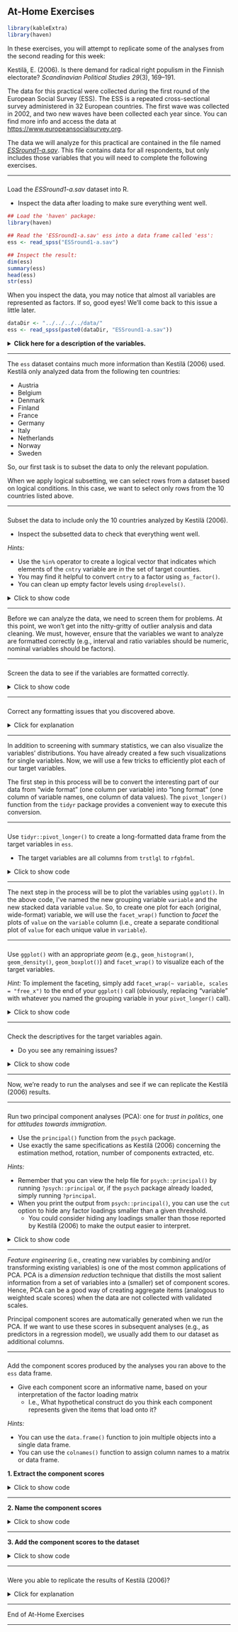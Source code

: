 ## At-Home Exercises

```{r, include = FALSE}
library(kableExtra)
library(haven)
```

In these exercises, you will attempt to replicate some of the analyses from the 
second reading for this week:

Kestilä, E. (2006). Is there demand for radical right populism in the Finnish 
electorate? *Scandinavian Political Studies 29*(3), 169--191. 
 
The data for this practical were collected during the first round of the 
European Social Survey (ESS). The ESS is a repeated cross-sectional survey
administered in 32 European countries. The first wave was collected in 2002, and 
two new waves have been collected each year since. You can find more info and 
access the data at <https://www.europeansocialsurvey.org>. 

The data we will analyze for this practical are contained in the file named 
[*ESSround1-a.sav*][ess_a]. This file contains data for all respondents, but
only includes those variables that you will need to complete the following
exercises. 

---

###

Load the *ESSround1-a.sav* dataset into R.

- Inspect the data after loading to make sure everything went well.

```{r, eval = FALSE}
## Load the 'haven' package:
library(haven)

## Read the 'ESSround1-a.sav' ess into a data frame called 'ess': 
ess <- read_spss("ESSround1-a.sav")

## Inspect the result:
dim(ess)
summary(ess)
head(ess)
str(ess)
```

When you inspect the data, you may notice that almost all variables are 
represented as factors. If so, good eyes! We'll come back to this issue a 
little later.

```{r, echo = FALSE}
dataDir <- "../../../../data/"
ess <- read_spss(paste0(dataDir, "ESSround1-a.sav"))
```

<details>
  <summary><b>Click here for a description of the variables.</b></summary>

```{r, results = "asis", echo = FALSE}
desc <- c(
  "Title of dataset",
  "ESS round",
  "Edition",
  "Production date",
  "Country",
  "Respondent's identification number",
  "Trust in the legal system",
  "Trust in the police",
  "Trust in the United Nations",
  "Trust in the European Parliament",
  "Trust in country's parliament",
  "State of health services in country nowadays",
  "State of education in country nowadays",
  "How satisfied with present state of economy in country",
  "How satisfied with the national government",
  "How satisfied with the way democracy works in country",
  "Politicians interested in votes rather than peoples opinions",
  "Politicians in general care what people like respondent think",
  "Trust in politicians",
  "Allow many/few immigrants of same race/ethnic group as majority",
  "Allow many/few immigrants of different race/ethnic group from majority",
  "Allow many/few immigrants from richer countries in Europe",
  "Allow many/few immigrants from poorer countries in Europe",
  "Allow many/few immigrants from richer countries outside Europe",
  "Allow many/few immigrants from poorer countries outside Europe",
  "Qualification for immigration: christian background",
  "Qualification for immigration: be white",
  "Average wages/salaries generally brought down by immigrants",
  "Immigrants harm economic prospects of the poor more than the rich",
  "Immigrants take jobs away in country or create new jobs",
  "Taxes and services: immigrants take out more than they put in or less",
  "Immigration bad or good for country's economy",
  "Country's cultural life undermined or enriched by immigrants",
  "Immigrants make country worse or better place to live",
  "Immigrants make country's crime problems worse or better",
  "Richer countries should be responsible for accepting people from poorer countries",
  "Better for a country if almost everyone share customs and traditions",
  "Better for a country if a variety of different religions",
  "Country has more than its fair share of people applying refugee status",
  "People applying refugee status allowed to work while cases considered",
  "Government should be generous judging applications for refugee status",
  "Most refugee applicants not in real fear of persecution own countries",
  "Financial support to refugee applicants while cases considered",
  "Granted refugees should be entitled to bring close family members",
  "Gender",
  "Year of birth",
  "Highest level of education",
  "Years of full-time education completed",
  "How interested in politics",
  "Placement on left right scale"
  )

data.frame(Variable = names(ess), Description = desc) %>%
  kable() %>%
  kable_styling(bootstrap_options = c("striped", "hover"))
```

</details>

---

The `ess` dataset contains much more information than Kestilä (2006) used. 
Kestilä only analyzed data from the following ten countries:

- Austria
- Belgium
- Denmark
- Finland
- France
- Germany
- Italy
- Netherlands
- Norway
- Sweden

So, our first task is to subset the data to only the relevant population.  

When we apply logical subsetting, we can select rows from a dataset based on
logical conditions. In this case, we want to select only rows from the 10
countries listed above.

---

###

Subset the data to include only the 10 countries analyzed by Kestilä (2006).

- Inspect the subsetted data to check that everything went well.

*Hints:*

- Use the `%in%` operator to create a logical vector that indicates which
  elements of the `cntry` variable are *in* the set of target counties.
- You may find it helpful to convert `cntry` to a factor using `as_factor()`.
- You can clean up empty factor levels using `droplevels()`.

<details>
  <summary>Click to show code</summary>

```{r, echo = TRUE}
library(dplyr)

## Create a character vector naming the target countries:
targets <- c("Austria", 
             "Belgium", 
             "Denmark", 
             "Finland", 
             "France", 
             "Germany", 
             "Italy", 
             "Netherlands", 
             "Norway", 
             "Sweden")

## Select only those rows that come from a target country:
ess <- ess %>%
  mutate(cntry = as_factor(cntry)) %>% # Convert cntry to a factor
  filter(cntry %in% targets) %>%       # Subset rows
  mutate(cntry = droplevels(cntry))    # Drop empty factor levels

## Inspect the result:
dim(ess)
table(ess$cntry)
```

</details>

---

Before we can analyze the data, we need to screen them for problems. At this 
point, we won't get into the nitty-gritty of outlier analysis and data
cleaning. We must, however, ensure that the variables we want to analyze are 
formatted correctly (e.g., interval and ratio variables should be numeric, 
nominal variables should be factors).

---

###

Screen the data to see if the variables are formatted correctly.

<details>
  <summary>Click to show code</summary>

```{r, echo = TRUE}
library(tidySEM)

## Check the data structure:
str(ess)

## Compute descriptive statistics:
descriptives(ess)
```

  <details>
    <summary>Click for explanation</summary>

One thing you might notice when inspecting the `ess` data is that all the 
scale variables are stored as *labelled vectors*. When loading SPSS data, 
**haven** will use these labelled vectors to preserve the metadata associated 
with SPSS scale variables (i.e., variable labels and value labels).

While it's good to have this metadata available, we want to analyze these items
as numeric variables, so the value labels are only going to make our lives 
harder. Thankfully, the **labelled** package contains many routines for 
manipulating labelled vectors.

We can use the `labelled::remove_val_labels()` function to strip the value
labels and convert all of the labelled vectors to numeric vectors.

  </details>

</details>

---

###

Correct any formatting issues that you discovered above.

<details>
  <summary>Click for explanation</summary>

In keeping with common practice, we will treat ordinal Likert-type rating scales
with five or more levels as continuous. Since some R routines will treat labelled
vectors as discrete variables, we can make things easier for ourselves by 
converting all the labelled vectors in our data to numeric vectors.

As noted above, we can easily accomplish this goal with the `remove_val_labels()`
function from the **labelled** package.

```{r}
## If necessary, install the labelled package:
# install.packages("labelled", repos = "https://cloud.r-project.org")

## Load the labelled package:
library(labelled)

## Strip the value labels:
ess <- remove_val_labels(ess)

## Check the effects:
str(ess)
descriptives(ess)
```

Note that the variables are now simple numeric vectors, but the variable labels
have been retained as column attributes (which is probably useful). If we want
to completely nuke the labelling information, we can use the 
`labelled::remove_labels()` function to do so.

</details>

---

In addition to screening with summary statistics, we can also visualize the
variables' distributions. You have already created a few such visualizations 
for single variables. Now, we will use a few tricks to efficiently plot each
of our target variables.

The first step in this process will be to convert the interesting part of our 
data from "wide format" (one column per variable) into "long format" (one column 
of variable names, one column of data values). The `pivot_longer()` function 
from the `tidyr` package provides a convenient way to execute this conversion.

---

###

Use `tidyr::pivot_longer()` to create a long-formatted data frame from the 
target variables in `ess`.

- The target variables are all columns from `trstlgl` to `rfgbfml`.

<details>
  <summary>Click to show code</summary>

```{r}
## Load the tidyr package:
library(tidyr)

## Convert the target variables into a long-formatted data frame:
ess_plot <- pivot_longer(ess,
                         cols = trstlgl:rfgbfml, # Which columns to convert
                         names_to = "variable",  # Name for the new grouping variable
                         values_to = "value")    # Name for the column of stacked values
```

</details>

---

The next step in the process will be to plot the variables using `ggplot()`. In
the above code, I've named the new grouping variable `variable` and the new
stacked data variable `value`. So, to create one plot for each (original,
wide-format) variable, we will use the `facet_wrap()` function to 
*facet* the plots of `value` on the `variable` column (i.e., create a separate
conditional plot of `value` for each unique value in `variable`).

---

###

Use `ggplot()` with an appropriate *geom* (e.g., `geom_histogram()`, 
`geom_density()`, `geom_boxplot()`) and `facet_wrap()` to visualize each of the 
target variables. 

*Hint:* To implement the faceting, simply add 
`facet_wrap(~ variable, scales = "free_x")` to the end of your `ggplot()` call
(obviously, replacing "variable" with whatever you named the grouping variable
in your `pivot_longer()` call).

<details>
  <summary>Click to show code</summary>

```{r}
library(ggplot2)

ggplot(ess_plot, aes(x = value)) + 
  geom_histogram() +                        # Create a histogram
  facet_wrap(~ variable, scales = "free_x") # Facet on 'variable'
```

  <details>
    <summary>Click for explanation</summary>
    
  Notice that the variables are actually discrete (i.e., each variable takes
  only a few integer values). However, most variables look relatively normal
  despite being categorical. So, we'll bend the rules a bit and analyze these
  variables as continuous.
  
  </details>

</details>

---

###

Check the descriptives for the target variables again. 

- Do you see any remaining issues?

<details>
  <summary>Click to show code</summary>
  
```{r}
select(ess, trstlgl:rfgbfml) %>% descriptives()
```

  <details>
    <summary>Click for explanation</summary>
  
  The variables `qfimchr` and `qfimwht` both contain values that fall outside the expected
  range for our survey responses: 77, 88, and 99. In SPSS, these were labeled as "Refusal"
  "Don't know" and "No answer" respectively, and would not have contributed to the
  analysis. 

  Here, we need to tell R that these values should be considered missing, or `NA`.
  Otherwise they will contribute the numeric value to the analysis, as though someone had
  provided an answer of 77 on a 10-point scale.

```{r}
ess <- ess %>%
  mutate(across(c(qfimchr, qfimwht), na_if, 77)) %>% 
  mutate(across(c(qfimchr, qfimwht), na_if, 88)) %>%
  mutate(across(c(qfimchr, qfimwht), na_if, 99))
```

</details>

</details>

---

Now, we're ready to run the analyses and see if we can replicate the Kestilä 
(2006) results. 

---

### {#run_pca}

Run two principal component analyses (PCA): one for *trust in politics*, one for 
*attitudes towards immigration*.

- Use the `principal()` function from the `psych` package.
- Use exactly the same specifications as Kestilä (2006) concerning the estimation 
method, rotation, number of components extracted, etc. 

*Hints:* 

- Remember that you can view the help file for `psych::principal()` by running 
`?psych::principal` or, if the `psych` package already loaded, simply running 
`?principal`.
- When you print the output from `psych::principal()`, you can use the `cut` 
option to hide any factor loadings smaller than a given threshold. 
    - You could consider hiding any loadings smaller than those reported by 
    Kestilä (2006) to make the output easier to interpret.


<details>
  <summary>Click to show code</summary>

#### Trust in politics {-}

Kestilä extracted three components with VARIMAX rotation. 

```{r}
## Load the psych package:
library(psych)

## Run the PCA:
pca_trust <- select(ess, trstlgl:trstplt) %>% 
  principal(nfactors = 3, rotate = "varimax")

## Print the results:
print(pca_trust, cut = 0.3, digits = 3)
```

---

#### Attitudes toward immigration {-}

Kestilä extracted five components with VARIMAX rotation.

```{r}
pca_att <- select(ess, imsmetn:rfgbfml) %>%
  principal(nfactors = 5, rotate = "varimax")

print(pca_att, cut = 0.3, digits = 3)
```

</details>

---

*Feature engineering* (i.e., creating new variables by combining and/or 
transforming existing variables) is one of the most common applications of PCA.
PCA is a *dimension reduction* technique that distills the most salient 
information from a set of variables into a (smaller) set of component scores. 
Hence, PCA can be a good way of creating aggregate items (analogous to weighted 
scale scores) when the data are not collected with validated scales.

Principal component scores are automatically generated when we run the PCA. If 
we want to use these scores in subsequent analyses (e.g., as predictors in a 
regression model), we usually add them to our dataset as additional columns.

---

### {#pcScores}

Add the component scores produced by the analyses you ran above to 
the `ess` data frame. 

- Give each component score an informative name, based on your interpretation 
of the factor loading matrix 
    - I.e., What hypothetical construct do you think each component represents 
    given the items that load onto it? 

*Hints:*

- You can use the `data.frame()` function to join multiple objects into a single 
data frame.
- You can use the `colnames()` function to assign column names to a matrix or 
data frame.

**1. Extract the component scores**

<details>
  <summary>Click to show code</summary>

```{r}
## Save the component scores in stand-alone matrices: 
trust_scores <- pca_trust$scores
att_scores <- pca_att$scores

## Inspect the result:
head(trust_scores)
summary(trust_scores)
head(att_scores)
summary(att_scores)
```

  <details>
    <summary>Click for explanation </summary>

  The object produced by `psych::principal()` is simply list, and the component
  scores are already stored therein. So, to extract the component scores, we
  simply use the `$` operator to extract them.  

  </details>

</details>

---

**2. Name the component scores**

<details>
  <summary>Click to show code</summary>
  
```{r}
## Check names (note the order):
colnames(trust_scores)
colnames(att_scores)

## Give informative names:
colnames(trust_scores) <- c("Trust_Institutions", 
                            "Satisfaction", "
                            Trust_Politicians")
colnames(att_scores) <- c("Quantity", 
                          "Effects", 
                          "Refugees", 
                          "Diversity", 
                          "Economic")
```

</details>

---

**3. Add the component scores to the dataset**

<details>
  <summary>Click to show code</summary>

```{r}
# Add the component scores to the 'ess' data:
ess <- data.frame(ess, trust_scores, att_scores)
```

</details>

---

###

Were you able to replicate the results of Kestilä (2006)? 

<details>
  <summary>Click for explanation</summary>
  
Yes, more-or-less. Although the exact estimates differ somewhat, the general 
pattern of factor loadings in Kestilä (2006) matches what we found here.

</details>

---

End of At-Home Exercises

---

[ess_a]: https://surfdrive.surf.nl/files/index.php/s/nBQr1jnl8cwQLor/download
